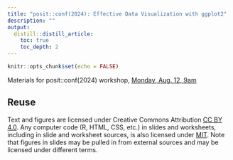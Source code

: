 ```yaml
---
title: "posit::conf(2024): Effective Data Visualization with ggplot2"
description: ""
output:
  distill::distill_article:
    toc: true
    toc_depth: 2
---
```


```r
knitr::opts_chunk$set(echo = FALSE)
```

Materials for posit::conf(2024) workshop, [Monday, Aug. 12, 9am](https://reg.conf.posit.co/flow/posit/positconf24/publiccatalog/page/publiccatalog/session/1707334048207001SOYr)


## Reuse {.appendix}

Text and figures are licensed under Creative Commons Attribution [CC BY 4.0](https://creativecommons.org/licenses/by/4.0/). Any computer code (R, HTML, CSS, etc.) in slides and worksheets, including in slide and worksheet sources, is also licensed under [MIT](https://github.com/wilkelab/SDS375/LICENSE.md). Note that figures in slides may be pulled in from external sources and may be licensed under different terms.